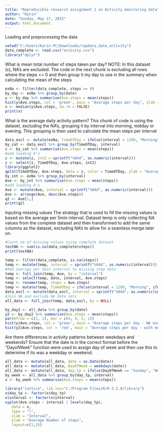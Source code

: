 ```yaml
---
title: "Reproducible research assignment 1 on Activity monitoring data"
author: "Karin"
date: "Sunday, May 17, 2015"
output: html_document
---
```

Loading and preprocessing the data
```r
setwd("C:/Users/Karin-PC/Downloads/repdata_data_activity")
data_complete <- read.csv("activity.csv")
library("dplyr")
```

What is mean total number of steps taken per day?
NOTE: In this dataset (x), NA's are excluded.
The code in the next chunk is excluding all rows where the steps <> 0 and
then group it my day to use in the summary when calculating the mean of the steps
```r
exNa <- filter(data_complete, steps >= 0)
by_day <- exNa %>% group_by(date)
y <- by_day %>% summarise(Ave.steps = mean(steps))
hist(y$Ave.steps, col = 'green', main = "Average steps per day", ylab = "Frequency", xlab = "Ave Steps")
x <- median(y$Ave.steps, na.rm = FALSE)
print(x)
```
What is the average daily activity pattern?
This chunk of code is using the dataset, excluding the NA's, grouping it by interval into morning, midday or evening.
This grouping is then used to calculate the mean steps per interval
```r
data_excl <- mutate(exNa, TimeOfDay = ifelse(interval < 1200, "Morning", ifelse(interval >= 1200 & interval < 1800, "Midday", "Eve")))
by_cat <- data_excl %>% group_by(TimeOfDay, interval)
z <- by_cat %>% summarise(Ave.steps = mean(steps))
#add leading 0's
z <- mutate(z, int2 = sprintf("%04d", as.numeric(interval)))
z <- select(z, TimeOfDay, Ave.steps, int2)
library(ggplot2)
qplot(TimeOfDay, Ave.steps, data = z, color = TimeOfDay, ylab = "Average steps", xlab = "")
by_int <- exNa %>% group_by(interval)
Ave <- by_int %>% summarise(Ave.steps = mean(steps))
#add leading 0's
Ave <- mutate(Ave, interval = sprintf("%04d", as.numeric(interval)))
Ave <- arrange(Ave, desc(Ave.steps))
q2 <- Ave[1,]
print(q2)
```

Inputing missing values
The strategy that is used to fill the missing values is based on the average per 5min interval.
Dataset temp is only collecting NA values from the complete dataset and then transformed to add the same columns as the dataset, excluding NA's to allow for a seamless merge later on.
```r
#Count no of missing values using complete dataset
testNA <- sum(is.na(data_complete$steps))
print(testNA)

temp <- filter(data_complete, is.na(steps))
temp <- mutate(temp, interval = sprintf("%04d", as.numeric(interval)))
#Add average per 5min interval to missing step data
temp <- full_join(temp, Ave, by = "interval")
temp <- select(temp, date, interval, Ave.steps)
temp <- rename(temp, steps = Ave.steps)
temp <- mutate(temp, TimeOfDay = ifelse(interval < 1200, "Morning", ifelse(interval >= 1200 & interval < 1800, "Midday", "Eve")))
data_excl <- mutate(data_excl, interval = sprintf("%04d", as.numeric(interval)))
#Join NA and exclude NA data sets
all_data <- full_join(temp, data_excl, by = NULL)

by_day2 <- all_data %>% group_by(date)
y2 <- by_day2 %>% summarise(Ave.steps = mean(steps))
par(mfrow = c(2, 1), mar = c(4, 4, 2, 1))
hist(y$Ave.steps, col = 'green', main = "Average steps per day - NA excluded", ylab = "Frequency", xlab = "")
hist(y2$Ave.steps, col = 'red', main = "Average steps per day - with mean values added", ylab = "Frequency", xlab = "Ave Steps")
```

Are there differences in activity patterns between weekdays and weekends?
Ensure that the date is in the correct format before the "DayofWeek" function were used to assign day of week and then use this to determine if its was a weekday or weekend.
```r
all_data <- mutate(all_data, date = as.Date(date))
all_data <- mutate(all_data, DayOfWeek = weekdays(date))
all_data <- mutate(all_data, day_tp = ifelse(DayOfWeek == "Sunday", "Weekend", ifelse(DayOfWeek == "Saturday", "Weekend", "Weekday")))
by_week <- all_data %>% group_by(day_tp, interval)
x <- by_week %>% summarise(Ave.steps = mean(steps))
    
library("lattice", lib.loc="C:/Program Files/R/R-3.2.0/library")
x$day_tp <- factor(x$day_tp) 
x$interval <- factor(x$interval)
xyplot(Ave.steps ~ interval | levels(day_tp), 
   data = x,
   type = "l",
   xlab = "Interval",
   ylab = "Average Number of steps",
   layout=c(1,2))
```